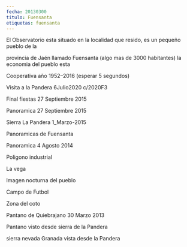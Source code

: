```yaml
---
fecha: 20130300
titulo: Fuensanta
etiquetas: fuensanta
---
```


El Observatorio esta situado en la localidad que resido, es un pequeño pueblo de la

provincia de Jaén llamado Fuensanta (algo mas de 3000 habitantes) la economia del pueblo esta
<Imagen src="https://astroccd.files.wordpress.com/2013/03/entradarr.jpg" />

Cooperativa año 1952–2016 (esperar 5 segundos)
<Imagen src="https://astroccd.files.wordpress.com/2020/07/pandera2jpg.jpg" />
<Imagen src="https://astroccd.files.wordpress.com/2020/07/pandera.jpg" />

Visita a la Pandera 6Julio2020 c/2020F3
<Imagen src="https://astroccd.files.wordpress.com/2013/03/fotos-cooperativa-005.gif" />

Final fiestas 27 Septiembre 2015
<Imagen src="https://astroccd.files.wordpress.com/2013/03/mosaico-fiesta-pueblo-27sep2015_re1.jpg" />

Panoramica 27 Septiembre 2015
<Imagen src="https://astroccd.files.wordpress.com/2013/03/panoramica-2-re.jpg" />

Sierra La Pandera 1_Marzo-2015
<Imagen src="https://astroccd.files.wordpress.com/2013/03/cima-pandera.jpg" />
<Imagen src="https://astroccd.files.wordpress.com/2013/03/pantano-1marzo2015.jpg" />
<Imagen src="https://astroccd.files.wordpress.com/2013/03/sierraa-nevadapanoramica_marzo_20115.jpg" />

Panoramicas de Fuensanta
<Imagen src="https://astroccd.files.wordpress.com/2013/03/fuensanta.jpg" />
<Imagen src="https://astroccd.files.wordpress.com/2013/03/panoramica4agosto2014.jpg" />
<Imagen src="https://astroccd.files.wordpress.com/2013/03/sierrar-copia.jpg" />

Panoramica 4 Agosto 2014
<Imagen src="https://astroccd.files.wordpress.com/2013/03/panoramica-pueblo-nevado-8-enero-2010.jpg" />
<Imagen src="https://astroccd.files.wordpress.com/2013/03/panoramica-vega.jpg" />
<Imagen src="https://astroccd.files.wordpress.com/2013/03/mosaico-pro-re.jpg" />

Poligono industrial
<Imagen src="https://astroccd.files.wordpress.com/2013/03/poligono-amanecer.jpg" />
<Imagen src="https://astroccd.files.wordpress.com/2013/03/poligono-industrialimg_1813.jpg" />

La vega
<Imagen src="https://astroccd.files.wordpress.com/2013/03/vega-re-p3252261_1.jpg" />

Imagen nocturna del pueblo
<Imagen src="https://astroccd.files.wordpress.com/2013/03/re-pro-img_1740_filtered.jpg" />

Campo de Futbol
<Imagen src="https://astroccd.files.wordpress.com/2013/03/futbol.jpg" />

Zona del coto
<Imagen src="https://astroccd.files.wordpress.com/2013/03/panorama-2.jpg" />

Pantano de Quiebrajano 30 Marzo 2013
<Imagen src="https://astroccd.files.wordpress.com/2013/03/pantano-quiebrajano-30marzo-2013.jpg" />

Pantano visto desde sierra de la Pandera
<Imagen src="https://astroccd.files.wordpress.com/2013/03/pantano-pandera.jpg" />

sierra nevada Granada vista desde la Pandera
<Imagen src="https://astroccd.files.wordpress.com/2013/03/sierra-nevadapa.jpg" />